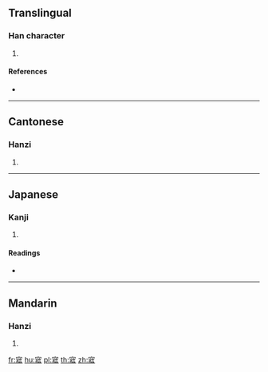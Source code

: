==Translingual==

===Han character===
{{Han char|rn=40|rad=宀|as=11|sn=14|four=30261|canj=JVMR,XJVMR|ids=⿱宀⿰爿言}}

# {{defn|Han|sort=宀11}}

====References====
* {{Han ref|kx=0290.260|dkj=07290|dj=0575.030|hdz=20950.070|uh=5BE3|ud=23523|bh=E1A1|bd=57761}}

----

==Cantonese==

===Hanzi===
{{yue-hanzi|jyut=[[fat1]]|y=fat1}}

# {{defn|lang=yue|sort=宀11}}

----

==Japanese==

===Kanji===
{{ja-kanji|grade=|rs=宀11}}

# {{defn|lang=ja|sort=宀11}}

====Readings====
* {{ja-readings|on=[[こつ]] (kotsu), [[こち]] (kochi)|kun=[[おびえる]] (obieru), [[めざめる]] (mezameru)}}

----

==Mandarin==

===Hanzi===
{{cmn-hanzi|pin=[[hū]] ([[hu1]])|wg=hu<sup>1</sup>}}

# {{defn|lang=cmn|sort=宀11}}

[[fr:寣]]
[[hu:寣]]
[[pl:寣]]
[[th:寣]]
[[zh:寣]]